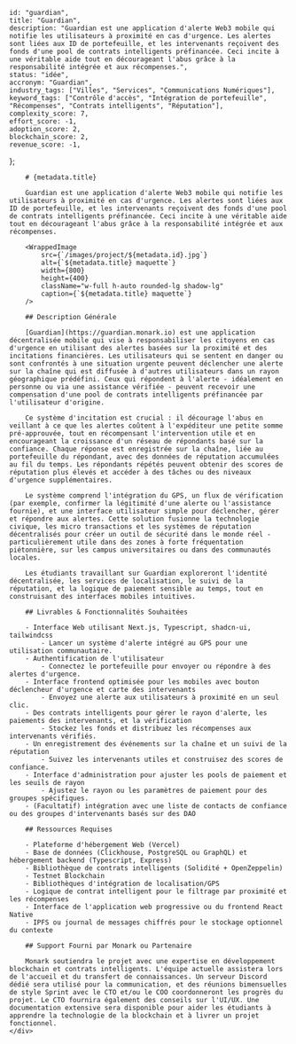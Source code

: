 
    
    id: "guardian",
    title: "Guardian",
    description: "Guardian est une application d'alerte Web3 mobile qui notifie les utilisateurs à proximité en cas d'urgence. Les alertes sont liées aux ID de portefeuille, et les intervenants reçoivent des fonds d'une pool de contrats intelligents préfinancée. Ceci incite à une véritable aide tout en décourageant l'abus grâce à la responsabilité intégrée et aux récompenses.",
    status: "idée",
    accronym: "Guardian",
    industry_tags: ["Villes", "Services", "Communications Numériques"],
    keyword_tags: ["Contrôle d'accès", "Intégration de portefeuille", "Récompenses", "Contrats intelligents", "Réputation"],
    complexity_score: 7,
    effort_score: -1,
    adoption_score: 2,
    blockchain_score: 2,
    revenue_score: -1,
};

<div className="flex">
    <div className="hidden sticky top-0">
        <ProjectMetadata metadata={metadata} />
    </div>
    <div className="w-full">

        # {metadata.title}

        Guardian est une application d'alerte Web3 mobile qui notifie les utilisateurs à proximité en cas d'urgence. Les alertes sont liées aux ID de portefeuille, et les intervenants reçoivent des fonds d'une pool de contrats intelligents préfinancée. Ceci incite à une véritable aide tout en décourageant l'abus grâce à la responsabilité intégrée et aux récompenses.

        <WrappedImage
            src={`/images/project/${metadata.id}.jpg`}
            alt={`${metadata.title} maquette`}
            width={800}
            height={400}
            className="w-full h-auto rounded-lg shadow-lg"
            caption={`${metadata.title} maquette`}
        />
        
        ## Description Générale

        [Guardian](https://guardian.monark.io) est une application décentralisée mobile qui vise à responsabiliser les citoyens en cas d'urgence en utilisant des alertes basées sur la proximité et des incitations financières. Les utilisateurs qui se sentent en danger ou sont confrontés à une situation urgente peuvent déclencher une alerte sur la chaîne qui est diffusée à d'autres utilisateurs dans un rayon géographique prédéfini. Ceux qui répondent à l'alerte - idéalement en personne ou via une assistance vérifiée - peuvent recevoir une compensation d'une pool de contrats intelligents préfinancée par l'utilisateur d'origine.

        Ce système d'incitation est crucial : il décourage l'abus en veillant à ce que les alertes coûtent à l'expéditeur une petite somme pré-approuvée, tout en récompensant l'intervention utile et en encourageant la croissance d'un réseau de répondants basé sur la confiance. Chaque réponse est enregistrée sur la chaîne, liée au portefeuille du répondant, avec des données de réputation accumulées au fil du temps. Les répondants répétés peuvent obtenir des scores de réputation plus élevés et accéder à des tâches ou des niveaux d'urgence supplémentaires.

        Le système comprend l'intégration du GPS, un flux de vérification (par exemple, confirmer la légitimité d'une alerte ou l'assistance fournie), et une interface utilisateur simple pour déclencher, gérer et répondre aux alertes. Cette solution fusionne la technologie civique, les micro transactions et les systèmes de réputation décentralisés pour créer un outil de sécurité dans le monde réel - particulièrement utile dans des zones à forte fréquentation piétonnière, sur les campus universitaires ou dans des communautés locales.

        Les étudiants travaillant sur Guardian exploreront l'identité décentralisée, les services de localisation, le suivi de la réputation, et la logique de paiement sensible au temps, tout en construisant des interfaces mobiles intuitives.

        ## Livrables & Fonctionnalités Souhaitées

        - Interface Web utilisant Next.js, Typescript, shadcn-ui, tailwindcss
            - Lancer un système d'alerte intégré au GPS pour une utilisation communautaire.
        - Authentification de l'utilisateur 
            - Connectez le portefeuille pour envoyer ou répondre à des alertes d'urgence.
        - Interface frontend optimisée pour les mobiles avec bouton déclencheur d'urgence et carte des intervenants
            - Envoyez une alerte aux utilisateurs à proximité en un seul clic. 
        - Des contrats intelligents pour gérer le rayon d'alerte, les paiements des intervenants, et la vérification
            - Stockez les fonds et distribuez les récompenses aux intervenants vérifiés.
        - Un enregistrement des événements sur la chaîne et un suivi de la réputation
            - Suivez les intervenants utiles et construisez des scores de confiance.
        - Interface d'administration pour ajuster les pools de paiement et les seuils de rayon
            - Ajustez le rayon ou les paramètres de paiement pour des groupes spécifiques.
        - (Facultatif) intégration avec une liste de contacts de confiance ou des groupes d'intervenants basés sur des DAO 
        
        ## Ressources Requises

        - Plateforme d'hébergement Web (Vercel)
        - Base de données (Clickhouse, PostgreSQL ou GraphQL) et hébergement backend (Typescript, Express)
        - Bibliothèque de contrats intelligents (Solidité + OpenZeppelin)
        - Testnet Blockchain
        - Bibliothèques d'intégration de localisation/GPS
        - Logique de contrat intelligent pour le filtrage par proximité et les récompenses
        - Interface de l'application web progressive ou du frontend React Native
        - IPFS ou journal de messages chiffrés pour le stockage optionnel du contexte

        ## Support Fourni par Monark ou Partenaire

        Monark soutiendra le projet avec une expertise en développement blockchain et contrats intelligents. L'équipe actuelle assistera lors de l'accueil et du transfert de connaissances. Un serveur Discord dédié sera utilisé pour la communication, et des réunions bimensuelles de style Sprint avec le CTO et/ou le COO coordonneront les progrès du projet. Le CTO fournira également des conseils sur l'UI/UX. Une documentation extensive sera disponible pour aider les étudiants à apprendre la technologie de la blockchain et à livrer un projet fonctionnel.
    </div>
</div>